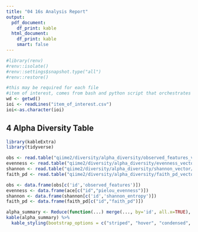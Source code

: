 ---
title: "04 16s Analysis Report"
output:
  pdf_document:
    df_print: kable
  html_document:
    df_print: kable
    smart: false
---

```{r init renv, message=FALSE, warning=FALSE, include=FALSE}
#library(renv)
#renv::isolate()
#renv::settings$snapshot.type("all")
#renv::restore()
```

```{r parse item of interest and make outdir for figures, echo=FALSE, message=FALSE, warning=FALSE}
#this may be required for each file
#item of interest, comes from bash and python script that orchestrates everything
wd <- getwd()
ioi <- readLines("item_of_interest.csv")
ioi<-as.character(ioi)
```



## 4 Alpha Diversity Table

```{r echo=FALSE, message=FALSE, warning=FALSE}
library(kableExtra)
library(tidyverse)

obs <- read.table("qiime2/diversity/alpha_diversity/observed_features_vector/metadata.tsv", header = TRUE)
evenness <- read.table("qiime2/diversity/alpha_diversity/evenness_vector/metadata.tsv", header=TRUE)
shannon <- read.table("qiime2/diversity/alpha_diversity/shannon_vector/metadata.tsv", header = TRUE)
faith_pd <- read.table("qiime2/diversity/alpha_diversity/faith_pd_vector/metadata.tsv", header=TRUE)

obs <- data.frame(obs[c('id','observed_features')])
evenness <- data.frame(ace[c("id","pielou_evenness")])
shannon <- data.frame(shannon[c('id','shannon_entropy')])
faith_pd <- data.frame(faith_pd[c("id","faith_pd")])

alpha_summary <- Reduce(function(...) merge(..., by='id', all.x=TRUE), list(obs,evenness,shannon,faith_pd))
kable(alpha_summary) %>% 
  kable_styling(bootstrap_options = c("striped", "hover", "condensed", "responsive"))
```

